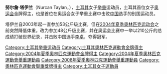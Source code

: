 {{MedalTableTop}}
{{MedalSport|女子[[舉重|舉重]]}}
{{MedalCompetition|[[奧林匹克運動會|奧林匹克運動會]]}}
{{MedalGold | [[2004年夏季奧林匹克運動會|2004年雅典]] | [[2004年夏季奧林匹克運動會舉重比賽|48公斤級]]}}
{{MedalBottom}}

'''努尔詹·塔伊兰'''（Nurcan Taylan，{{bd|1983年|10月29日|catIdx=Taylan, Nurcan}}），[[土耳其|土耳其]]女子[[举重|举重]]运动员，土耳其首位女子[[奥运会|奥运会]]金牌得主，也是首位在奥运会女子举重比赛中击败[[中国|中国]]选手的别国运动员。

塔伊兰自2003年起一直参加53公斤级比赛，但在[[2004年夏季奥林匹克运动会|2004年夏季奥林匹克运动会]]之前突然降低体重，改为参加48公斤级比赛，并在奥运会比赛中一举以210公斤的总成绩打破世界纪录，并击败中国选手[[李卓|李卓]]，夺得冠军。

{{DEFAULTSORT:Taylan, Nurcan}}

[[Category:土耳其举重运动员|Category:土耳其举重运动员]]
[[Category:土耳其奧林匹克運動會金牌得主|Category:土耳其奧林匹克運動會金牌得主]]
[[Category:2004年夏季奧林匹克運動會金牌得主|Category:2004年夏季奧林匹克運動會金牌得主]]
[[Category:2004年夏季奧林匹克運動會舉重運動員|Category:2004年夏季奧林匹克運動會舉重運動員]]
[[Category:2008年夏季奧林匹克運動會舉重運動員|Category:2008年夏季奧林匹克運動會舉重運動員]]
[[Category:奧林匹克運動會舉重獎牌得主|Category:奧林匹克運動會舉重獎牌得主]]
[[Category:土耳其女子運動員|Category:土耳其女子運動員]]